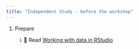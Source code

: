 ```yaml
---
title: "Independent Study - before the workshop"
---
```


1.  Prepare

    i.  📖 Read [Working with data in RStudio](https://3mmarand.github.io/comp4biosci/working_with_data_rstudio.html)


